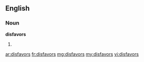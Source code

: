 ==English==

===Noun===
'''disfavors'''

# {{plural of|disfavor}}

[[ar:disfavors]]
[[fr:disfavors]]
[[mg:disfavors]]
[[my:disfavors]]
[[vi:disfavors]]